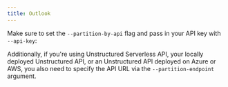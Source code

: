 ```yaml
---
title: Outlook
---
```



<SharedContentOutlook/>

Make sure to set the `--partition-by-api` flag and pass in your API key with `--api-key`:


<CodeGroup>

  <OutlookAPISh />

  <OutlookAPIPy />

</CodeGroup>

Additionally, if you're using Unstructured Serverless API, your locally deployed Unstructured API, or an Unstructured API
deployed on Azure or AWS, you also need to specify the API URL via the `--partition-endpoint` argument.